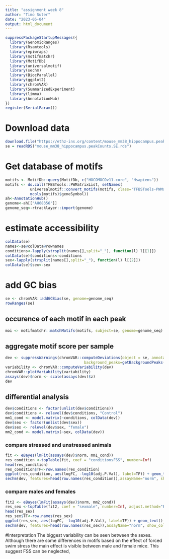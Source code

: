 ---
title: "assignment week 8"
author: "Timo Suter"
date: "2023-05-04"
output: html_document
---

```{r}
suppressPackageStartupMessages({
  library(GenomicRanges)
  library(Rsamtools)
  library(epiwraps)
  library(motifmatchr)
  library(MotifDb)
  library(universalmotif)
  library(sechm)
  library(BiocParallel)
  library(ggplot2)
  library(chromVAR)
  library(SummarizedExperiment)
  library(limma)
  library(AnnotationHub)
})
register(SerialParam())
```

# Download data
```{r}
download.file("https://ethz-ins.org/content/mouse_mm38_hippocampus.peakCounts.SE.rds","mouse_mm38_hippocampus.peakCounts.SE.rds" )
se = readRDS("mouse_mm38_hippocampus.peakCounts.SE.rds")
```

# Get database of motifs
```{r}
motifs <- MotifDb::query(MotifDb, c("HOCOMOCOv11-core", "Hsapiens"))
motifs <- do.call(TFBSTools::PWMatrixList, setNames(
           universalmotif::convert_motifs(motifs, class="TFBSTools-PWMatrix"),
           mcols(motifs)$geneSymbol))
ah<-AnnotationHub()
genome<-ah[["AH68356"]]
genome_seq<-rtracklayer::import(genome)
```

# estimate accessibility
```{r}
colData(se)
names<-se@colData@rownames
conditions<-lapply(strsplit(names[],split="_"), function(l) l[[1]])
colData(se)$conditions<-conditions
sex<-lapply(strsplit(names[],split="_"), function(l) l[[2]])
colData(se)$sex<-sex
```

# add GC bias
```{r}
se <- chromVAR::addGCBias(se, genome=genome_seq)
rowRanges(se)
```

## occurence of each motif in each peak
```{r}
moi <- motifmatchr::matchMotifs(motifs, subject=se, genome=genome_seq)
```

## aggregate motif score per sample
```{r}
dev <- suppressWarnings(chromVAR::computeDeviations(object = se, annotations=moi,
                                   background_peaks=getBackgroundPeaks(se, niterations=1000)))
variability <- chromVAR::computeVariability(dev)
chromVAR::plotVariability(variability)
assays(dev)$norm <- scale(assays(dev)$z)
dev
```

## differential analysis
```{r}
dev$conditions <- factor(unlist(dev$conditions))
dev$conditions <- relevel(dev$conditions, "Control")
mm1_cond <- model.matrix(~conditions, colData(dev))
dev$sex <- factor(unlist(dev$sex))
dev$sex <- relevel(dev$sex, "female")
mm2_cond <- model.matrix(~sex, colData(dev))
```

### compare stressed and unstressed animals
```{r}
fit <- eBayes(lmFit(assays(dev)$norm, mm1_cond))
res_condition <-topTable(fit, coef = "conditionsFSS", number=Inf)
head(res_condition)
res_condition$TF<-row.names(res_condition)
ggplot(res_condition, aes(logFC, -log10(adj.P.Val), label=TF)) + geom_text()
sechm(dev, features=head(row.names(res_condition)),assayName="norm", show_colnames = TRUE)
```

### compare males and females
```{r}
fit2 <- eBayes(lmFit(assays(dev)$norm, mm2_cond))
res_sex <-topTable(fit2, coef = "sexmale", number=Inf, adjust.method="BH")
head(res_sex)
res_sex$TF<-row.names(res_sex)
ggplot(res_sex, aes(logFC, -log10(adj.P.Val), label=TF)) + geom_text()
sechm(dev, features=head(row.names(res_sex)),assayName="norm", show_colnames=TRUE)
```

#Interpretation
The biggest variability can be seen between the sexes. Although there are some differences in motifs based on the effect of forced swim stress the main effect is visible between male and female mice. This suggest FSS can be neglected,